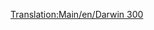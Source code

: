 [[Translation:Main/en/Darwin 300]]
{{Template:Avion/Fr
|Nom=Darwin 300
|Image=[[File:en/Boeing747.png|Darwin 300]]
|Coût=61 523 (123 046)
|Vitesse=947 km/h (592 MPH)
|Entretien=7 115 (14 230)
|Conception=1967
|Vie=25
|Capacité=300 passagers & 50 sacs de courrier
|Description=Gros avion avec une capacité importante. Coût très élevé et coûts d'entretien plus élevés que la moyenne.
|Réalité=[http://www.wikipedia.org/wiki/fr:Boeing 747 Boeing 747]
}}
